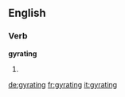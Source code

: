 ==English==

===Verb===
'''gyrating'''

# {{present participle of|gyrate}}

[[de:gyrating]]
[[fr:gyrating]]
[[it:gyrating]]